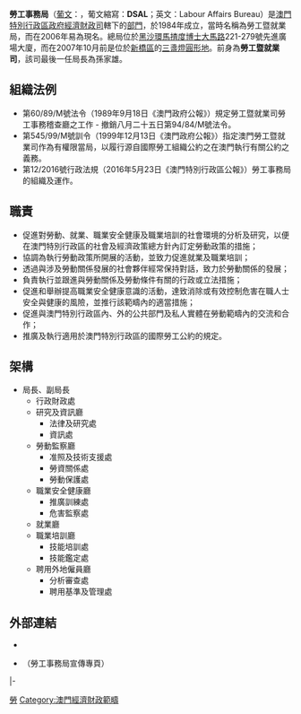 {{unreferenced|time=2019-05-22T02:09:13+00:00}}
{{澳門政府部門基礎資訊
|中文部門名稱=勞工事務局
|葡文部門名稱={{lang|pt|Direcção dos Serviços para os Assuntos Laborais}}
|部門標誌=DSAL 2006 logo.svg
|代表圖像=DSALMacau.JPG
|代表圖像名稱=勞工事務局辦公大樓
|代表圖像大小=300px
|首長職銜=局長
|首長姓名=黃志雄
|副首長職銜=副局長
|副首長姓名=陳元童、陳俊宇
|部門性質=一般部門
|成立年份=1984年
|所屬部門=[[經濟財政司|經濟財政司]]
|總部={{MAC}}[[馬揸度博士大馬路|馬揸度博士大馬路]]221-279號先進廣場大廈
|網站=https://www.dsal.gov.mo https://www.dsal.gov.mo
}}
'''勞工事務局'''（[[葡文|葡文]]：'''{{lang|pt|Direcção dos Serviços para os Assuntos Laborais}}'''，葡文縮寫：'''DSAL'''；英文：Labour Affairs Bureau）是[[澳門特別行政區政府|澳門特別行政區政府]][[經濟財政司|經濟財政司]]轄下的[[澳門特別行政區政府部門|部門]]，於1984年成立，當時名稱為勞工暨就業局，而在2006年易為現名。總局位於[[黑沙環|黑沙環]][[馬揸度博士大馬路|馬揸度博士大馬路]]221-279號先進廣場大廈，而在2007年10月前是位於[[新橋_(澳門)|新橋區]]的[[三盞燈圓形地|三盞燈圓形地]]。前身為'''勞工暨就業司'''，該司最後一任局長為孫家雄。

== 組織法例 ==
* 第60/89/M號法令（1989年9月18日《澳門政府公報》）規定勞工暨就業司勞工事務稽查廳之工作 - 撤銷八月二十五日第94/84/M號法令。
* 第545/99/M號訓令（1999年12月13日《澳門政府公報》）指定澳門勞工暨就業司作為有權限當局，以履行源自國際勞工組織公約之在澳門執行有關公約之義務。
* 第12/2016號行政法規（2016年5月23日《澳門特別行政區公報》）勞工事務局的組織及運作。

== 職責 ==
* 促進對勞動、就業、職業安全健康及職業培訓的社會環境的分析及研究，以便在澳門特別行政區的社會及經濟政策總方針內訂定勞動政策的措施； 
* 協調為執行勞動政策所開展的活動，並致力促進就業及職業培訓； 
* 透過與涉及勞動關係發展的社會夥伴經常保持對話，致力於勞動關係的發展； 
* 負責執行並跟進與勞動關係及勞動條件有關的行政或立法措施； 
* 促進和舉辦提高職業安全健康意識的活動，達致消除或有效控制危害在職人士安全與健康的風險，並推行該範疇內的適當措施； 
* 促進與澳門特別行政區內、外的公共部門及私人實體在勞動範疇內的交流和合作； 
* 推廣及執行適用於澳門特別行政區的國際勞工公約的規定。 

==架構==
* 局長、副局長
** 行政財政處
** 研究及資訊廳
*** 法律及研究處
*** 資訊處
** 勞動監察廳
*** 准照及技術支援處
*** 勞資關係處
*** 勞動保護處
** 職業安全健康廳
*** 推廣訓練處
*** 危害監察處
** 就業廳
** 職業培訓廳
*** 技能培訓處
*** 技能鑑定處
** 聘用外地僱員廳
*** 分析審查處
*** 聘用基準及管理處

==外部連結==
*{{official|https://www.dsal.gov.mo}}
*{{Facebook|DSALCAFE|友勞茶餐廳}}（勞工事務局宣傳專頁）

{{start box}}
{{s-before|{{MAC-1976}}勞工暨就業局 }}
{{s-title|{{MAC}}勞工暨就業局| 1999年12月20日—2006年}}
{{s-after|{{MAC}}勞工事務局}}
|-
{{s-before|{{MAC}}勞工暨就業局}}
{{s-title|{{MAC}}勞工事務局}}
{{s-none|}}
{{end box}}
{{澳門特別行政區政府部門}}
[[Category:澳門政府部門|勞]]
[[Category:澳門經濟財政範疇|Category:澳門經濟財政範疇]]